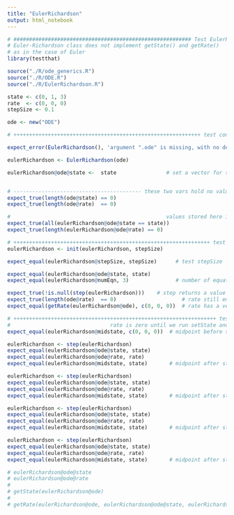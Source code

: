 ```yaml
---
title: "EulerRichardson"
output: html_notebook
---
```



```r
# ######################################################### Test EulerRichardson
# Euler-Richardson class does not implement getState() and getRate() 
# as in the case of Euler
library(testthat)

source("./R/ode_generics.R")
source("./R/ODE.R")
source("./R/EulerRichardson.R")

state <- c(0, 1, 3)
rate  <- c(0, 0, 0)
stepSize <- 0.1

ode <- new("ODE")

# ++++++++++++++++++++++++++++++++++++++++++++++++++++++++++++ test constructor

expect_error(EulerRichardson(), 'argument ".ode" is missing, with no default')

eulerRichardson <- EulerRichardson(ode)

eulerRichardson@ode@state <-  state                # set a vector for state


# ----------------------------------------- these two vars hold no values
expect_true(length(ode@state) == 0)
expect_true(length(ode@rate)  == 0)

#                                                  values stored here in ode
expect_true(all(eulerRichardson@ode@state == state))
expect_true(length(eulerRichardson@ode@rate) == 0)

# +++++++++++++++++++++++++++++++++++++++++++++++++++++++++++++++ test init()
eulerRichardson <- init(eulerRichardson, stepSize)

expect_equal(eulerRichardson@stepSize, stepSize)      # test stepSize

expect_equal(eulerRichardson@ode@state, state)
expect_equal(eulerRichardson@numEqn, 3)               # number of equations

expect_true(!is.null(step(eulerRichardson)))    # step returns a value not NULL
expect_true(length(ode@rate)  == 0)                     # rate still empty
expect_equal(getRate(eulerRichardson@ode), c(0, 0, 0))  # rate has a vector

# +++++++++++++++++++++++++++++++++++++++++++++++++++++++++++++++++ test step()
#                                rate is zero until we run setState and getRate
expect_equal(eulerRichardson@midstate, c(0, 0, 0))  # midpoint before step

eulerRichardson <- step(eulerRichardson) 
expect_equal(eulerRichardson@ode@state, state)
expect_equal(eulerRichardson@ode@rate, rate)
expect_equal(eulerRichardson@midstate, state)       # midpoint after step

eulerRichardson <- step(eulerRichardson)
expect_equal(eulerRichardson@ode@state, state)
expect_equal(eulerRichardson@ode@rate, rate)
expect_equal(eulerRichardson@midstate, state)       # midpoint after step

eulerRichardson <- step(eulerRichardson)
expect_equal(eulerRichardson@ode@state, state)
expect_equal(eulerRichardson@ode@rate, rate)
expect_equal(eulerRichardson@midstate, state)       # midpoint after step

eulerRichardson <- step(eulerRichardson) 
expect_equal(eulerRichardson@ode@state, state)
expect_equal(eulerRichardson@ode@rate, rate)
expect_equal(eulerRichardson@midstate, state)       # midpoint after step

# eulerRichardson@ode@state
# eulerRichardson@ode@rate
# 
# getState(eulerRichardson@ode)
# 
# getRate(eulerRichardson@ode, eulerRichardson@ode@state, eulerRichardson@ode@rate)

```

